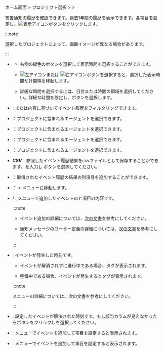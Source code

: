 ホーム画面 > プロジェクト選択 > <Cmdname sid="event_statistic" className="uitext" /> > <Cmdname sid="event_history" className="uitext" />

警告通知の履歴を確認できます。過去1年間の履歴を表示できます。各項目を設定し、![表示アイコン](/img/ico-btn-search.png)ボタンをクリックします。

<InDoc product='java,php,nodejs,python,dotnet,golang,log'>

<ImgLang img='event-history.png' desc='イベント履歴' />

</InDoc>

<InDoc product='kubernetes'>

<ImgLang img='k8s-event-history.png' desc='イベント履歴' />

</InDoc>

<InDoc product='postgresql,oracle,mysql,mssql,tibero,cubrid,altibase,redis,mongodb'>

<ImgLang img='db-event-history.png' desc='イベント履歴' />

</InDoc>

<InDoc product='browser'>

<ImgLang img='browser-event-history.png' desc='イベント履歴' />

</InDoc>

<InDoc product='npm'>

<ImgLang img='npm-event-history.png' desc='イベント履歴' />

</InDoc>

<InDoc product='amazon-cloudwatch,amazon-ecs,aws-log,azure,ncloud,oracle-cloud'>

<ImgLang img='cloud-event-history.png' desc='イベント履歴' />

</InDoc>

:::note

選択したプロジェクトによって、画面イメージが異なる場合があります。

:::

- <Cmdname sid="time_selector" className="uitext" />

  - 右側の緑色のボタンを選択して表示時間を選択することができます。

  - ![左アイコン](/img/left-arrow.svg)または ![右アイコン](/img/right-arrow.svg)ボタンを選択すると、選択した表示時間だけ間隔を移動します。

  - 詳細な時間を選択するには、日付または時間の領域を選択してください。詳細な時間を設定し、<Cmdname sid="apply" className="uitext" />ボタンを選択します。

- <Cmdname sid="filter" className="uitext" />: <Cmdname sid="title" className="uitext" />または<Cmdname sid="message" className="uitext" />内容に基づいてイベント履歴をフィルタリングできます。

<InDoc product='java,php,nodejs,python,dotnet,golang,log'>

- <Cmdname sid="application" className="uitext" />：プロジェクトに含まれるエージェントを選択できます。

</InDoc>

<InDoc product='postgresql,oracle,mysql,mssql,tibero,cubrid,altibase,redis,mongodb'>

- <Cmdname sid="database" className="uitext" />：プロジェクトに含まれるエージェントを選択できます。

</InDoc>

<InDoc product='kubernetes'>

- <Cmdname sid="container" className="uitext" />：プロジェクトに含まれるエージェントを選択できます。

</InDoc>

<InDoc product='browser,npm,amazon-cloudwatch,amazon-ecs,aws-log,azure,ncloud,oracle-cloud'>

- <Cmdname sid="agent" className="uitext" />：プロジェクトに含まれるエージェントを選択できます。

</InDoc>

- **_CSV_**：参照したイベント履歴結果をcsvファイルとして保存することができます。<Cmdname sid="maximum_csv_lines" className="uitext" />を入力し <Cmdname sid="download" className="uitext" /> ボタンを選択してください。

- <Cmdname sid="column_select" className="uitext" />：取得されたイベント履歴の結果の列項目を追加することができます。

- <Cmdname sid="event_setting" className="uitext" />：<Cmdname sid="event_statistic" className="uitext" /> > <Cmdname sid="event_setting" className="uitext" />メニューに移動します。

- <Cmdname sid="title" className="uitext" /> / <Cmdname sid="message" className="uitext" />: <Cmdname sid="event_setting" className="uitext" />メニューで追加したイベントの<Cmdname sid="event_name" className="uitext" />と<Cmdname sid="message" className="uitext" />項目の内容です。

  <Xclude product="amazon-cloudwatch,amazon-ecs,aws-log,azure,browser,log,ncloud,npm,oracle-cloud">

  :::note

  - イベント追加の詳細については、[次の文書](metric-warning-notice)を参考にしてください。

  - 通知メッセージのユーザー定義の詳細については、[次の文書](set-notification-message)を参考にしてください。

  :::

  </Xclude>

- <Cmdname sid="event_time" className="uitext" />: イベントが発生した時刻です。

  - イベントが解消されずに進行中である場合、<Cmdname sid="in_progress" className="uitext" />タグが表示されます。

  - 整備中である場合、イベントが発生すると<Cmdname sid="ITM07315" className="uitext" />タグが表示されます。

  :::note

  <Cmdname sid="sms_maintenance" className="uitext" />メニューの詳細については、<Link to="../management/maintenance">次の文書</Link>を参考にしてください。

  :::

- <Cmdname sid="TTL06583" className="uitext" />: 設定したイベントが解決された時刻です。もし該当カラムが見えなかったら<Cmdname sid="column_select" className="uitext" />ボタンをクリックし<Cmdname sid="TTL06583" className="uitext" />を選択してください。

<Xclude product="postgresql,oracle,mysql,mssql,tibero,cubrid,altibase,redis,mongodb">

- <Cmdname sid="application" className="uitext" />: <Cmdname sid="event_setting" className="uitext" />メニューでイベントを追加して<Cmdname sid="alert_object_filtering" className="uitext" />項目を設定すると表示されます。

</Xclude>

<InDoc product='postgresql,oracle,mysql,mssql,tibero,cubrid,altibase,redis,mongodb'>

- <Cmdname sid="instance" className="uitext" />: <Cmdname sid="event_setting" className="uitext" />メニューでイベントを追加して<Cmdname sid="alert_object_filtering" className="uitext" />項目を設定すると表示されます。

</InDoc>
